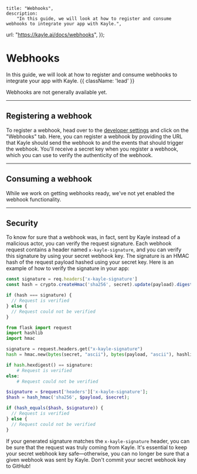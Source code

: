 
	title: "Webhooks",
	description:
		"In this guide, we will look at how to register and consume webhooks to integrate your app with Kayle.",
  url: "https://kayle.ai/docs/webhooks",
});

# Webhooks

In this guide, we will look at how to register and consume webhooks to integrate your app with Kayle. {{ className: 'lead' }}

<Warn>
  Webhooks are not generally available yet.
</Warn>

<hr />

## Registering a webhook

To register a webhook, head over to the [developer settings](https://kayle.ai/developers) and click on the "Webhooks" tab. 
Here, you can register a webhook by providing the URL that Kayle should send the webhook to and the events that should trigger the webhook.
You'll receive a secret key when you register a webhook, which you can use to verify the authenticity of the webhook.

<hr />

## Consuming a webhook

<Note>
  While we work on getting webhooks ready, we've not yet enabled the webhook functionality.
</Note>

<hr />

## Security

To know for sure that a webhook was, in fact, sent by Kayle instead of a malicious actor, you can verify the request signature. 
Each webhook request contains a header named `x-kayle-signature`, and you can verify this signature by using your secret webhook key. 
The signature is an HMAC hash of the request payload hashed using your secret key. 
Here is an example of how to verify the signature in your app:

<CodeGroup title="Verifying a request">

```js
const signature = req.headers['x-kayle-signature']
const hash = crypto.createHmac('sha256', secret).update(payload).digest('hex')

if (hash === signature) {
  // Request is verified
} else {
  // Request could not be verified
}
```

```python
from flask import request
import hashlib
import hmac

signature = request.headers.get("x-kayle-signature")
hash = hmac.new(bytes(secret, "ascii"), bytes(payload, "ascii"), hashlib.sha256)

if hash.hexdigest() == signature:
    # Request is verified
else:
    # Request could not be verified
```

```php
$signature = $request['headers']['x-kayle-signature'];
$hash = hash_hmac('sha256', $payload, $secret);

if (hash_equals($hash, $signature)) {
  // Request is verified
} else {
  // Request could not be verified
}
```

</CodeGroup>

If your generated signature matches the `x-kayle-signature` header, you can be sure that the request was truly coming from Kayle. It's essential to keep your secret webhook key safe—otherwise, you can no longer be sure that a given webhook was sent by Kayle. Don't commit your secret webhook key to GitHub!